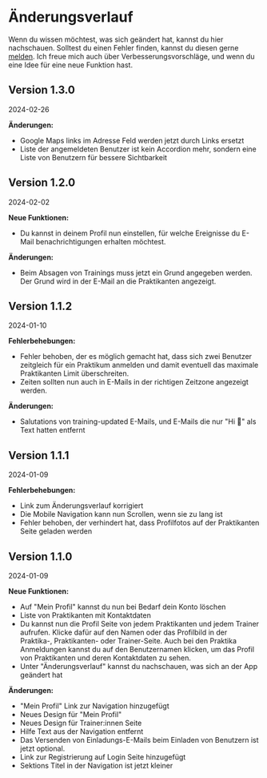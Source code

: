 # Änderungs<wbr />verlauf

Wenn du wissen möchtest, was sich geändert hat, kannst du hier nachschauen. Solltest du einen Fehler finden, kannst du diesen gerne [melden](mailto:hi@mostviertel.tech). Ich freue mich auch über Verbesserungsvorschläge, und wenn du eine Idee für eine neue Funktion hast.

## Version 1.3.0

2024-02-26

**Änderungen:**

- Google Maps links im Adresse Feld werden jetzt durch Links ersetzt
- Liste der angemeldeten Benutzer ist kein Accordion mehr, sondern eine Liste von Benutzern für bessere Sichtbarkeit

## Version 1.2.0

2024-02-02

**Neue Funktionen:**

- Du kannst in deinem Profil nun einstellen, für welche Ereignisse du E-Mail benachrichtigungen erhalten möchtest.

**Änderungen:**

- Beim Absagen von Trainings muss jetzt ein Grund angegeben werden. Der Grund wird in der E-Mail an die Praktikanten angezeigt.

## Version 1.1.2

2024-01-10

**Fehlerbehebungen:**

- Fehler behoben, der es möglich gemacht hat, dass sich zwei Benutzer zeitgleich für ein Praktikum anmelden und damit eventuell das maximale Praktikanten Limit überschreiten.
- Zeiten sollten nun auch in E-Mails in der richtigen Zeitzone angezeigt werden.

**Änderungen:**

- Salutations von training-updated E-Mails, und E-Mails die nur "Hi 👋" als Text hatten entfernt

## Version 1.1.1

2024-01-09

**Fehlerbehebungen:**

- Link zum Änderungsverlauf korrigiert
- Die Mobile Navigation kann nun Scrollen, wenn sie zu lang ist
- Fehler behoben, der verhindert hat, dass Profilfotos auf der Praktikanten Seite geladen werden

## Version 1.1.0

2024-01-09

**Neue Funktionen:**

- Auf "Mein Profil" kannst du nun bei Bedarf dein Konto löschen
- Liste von Praktikanten mit Kontaktdaten
- Du kannst nun die Profil Seite von jedem Praktikanten und jedem Trainer aufrufen. Klicke dafür auf den Namen oder das Profilbild in der Praktika-, Praktikanten- oder Trainer-Seite. Auch bei den Praktika Anmeldungen kannst du auf den Benutzernamen klicken, um das Profil von Praktikanten und deren Kontaktdaten zu sehen.
- Unter "Änderungsverlauf" kannst du nachschauen, was sich an der App geändert hat

**Änderungen:**

- "Mein Profil" Link zur Navigation hinzugefügt
- Neues Design für "Mein Profil"
- Neues Design für Trainer:innen Seite
- Hilfe Text aus der Navigation entfernt
- Das Versenden von Einladungs-E-Mails beim Einladen von Benutzern ist jetzt optional.
- Link zur Registrierung auf Login Seite hinzugefügt
- Sektions Titel in der Navigation ist jetzt kleiner
